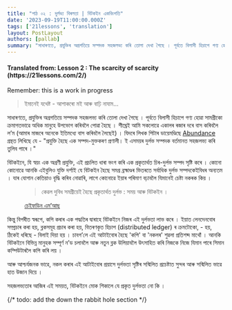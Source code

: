 ```yaml
---
title: "পাঠ ০২ : দুৰ্লভ্য বিৰলতা | বিটকইন একবিংশতি"
date: '2023-09-19T11:00:00.000Z'
tags: ['21lessons', 'translation']
layout: PostLayout
authors: [pallab]
summary: "সাধাৰণতে, প্ৰযুক্তিৰ অগ্ৰগতিয়ে সম্পদক সহজলভ্য কৰি তোলা দেখা গৈছে । পূৰ্বতে বিলাসী হিচাপে গণ্য হোৱা সামগ্ৰীকো ক্ৰমাগতভাৱে অধিক মানুহে উপভোগ কৰিবলৈ পোৱা হৈছে । শীঘ্ৰেই আমি সকলোৱে একালৰ ৰজাৰ দৰে বাস কৰিবলৈ ল’ম (আমাৰ মাজৰে অনেকে ইতিমধ্যে বাস কৰিবলৈ লৈছেই) ।..."
---
```


<div style={{textAlign:"center"}}>
    <h4> Translated from: Lesson 2 : The scarcity of scarcity (https://21lessons.com/2/) </h4>
    <p style={{color:"red"}}> Remember: this is a work in progress </p>
</div>


> ইমানেই যথেষ্ট - আশাকৰো মই আৰু বাঢ়ি নাযাম...

সাধাৰণতে, প্ৰযুক্তিৰ অগ্ৰগতিয়ে সম্পদক সহজলভ্য কৰি তোলা দেখা গৈছে ।
পূৰ্বতে বিলাসী হিচাপে গণ্য হোৱা সামগ্ৰীকো ক্ৰমাগতভাৱে অধিক মানুহে উপভোগ কৰিবলৈ পোৱা হৈছে ।
শীঘ্ৰেই আমি সকলোৱে একালৰ ৰজাৰ দৰে বাস কৰিবলৈ ল’ম (আমাৰ মাজৰে অনেকে ইতিমধ্যে বাস কৰিবলৈ লৈছেই) ।
যিদৰে লিখক পিটাৰ ডায়েমণ্ডিছে [Abundance](https://www.diamandis.com/abundance) গ্ৰন্থত লিখিছে যে -
"প্ৰযুক্তি হৈছে এক সম্পদ-মুক্তকৰণ প্ৰণালী। ই এসময়ৰ দুৰ্লভ সম্পদক বৰ্তমানত সহজলভ্য কৰি তুলিব পাৰে ।"

বিটকইনে, যি স্বয়ং এক অগ্ৰণী প্ৰযুক্তি, এই প্ৰচলিত ধাৰা ভংগ কৰি এক প্ৰকৃতাৰ্থত চিৰ-দুৰ্লভ সম্পদ সৃষ্টি কৰে ।
কোনো কোনোৱে আনকি এইবুলিও যুক্তি দৰ্শাই যে বিটকইন হৈছে সমগ্ৰ ব্ৰহ্মাণ্ডৰ ভিতৰতে সৰ্বাধিক দুৰ্লভ সম্পদকেইবিধৰ অন্যতম ।
যাৰ যোগান কেতিয়াও বৃদ্ধি কৰিব নোৱাৰি, লাগে কোনোৱে ইয়াৰ পৰিমাণ বঢ়াবলৈ যিমানেই চেষ্টা নকৰক কিয় ।

<figure>
  <blockquote>
    কেৱল দুবিধ সমগ্ৰীয়েই হৈছে প্ৰকৃতাৰ্থত দুৰ্লভ : সময় আৰু বিটকইন ।
  </blockquote>
  <figcaption> <a href="https://youtu.be/Zbm772vF-5M?t=840" target="_blank"> চেইফডিন এম’আছ </a></figcaption>
</figure>

কিন্তু বিপৰীত স্বৰূপে, কপি কৰাৰ এক পদ্ধতিৰ দ্বাৰাহে বিটকইনে নিজৰ এই দুৰ্লভতা লাভ কৰে ।
ইয়াত লেনদেনবোৰ সম্প্ৰচাৰ কৰা হয়, ব্লকসমূহ প্ৰচাৰ কৰা হয়, বিতৰণকৃত হিচাপ (distributed ledger) ৰ ক্ৰমটোকো, - হয়, ঠিকেই ধৰিছে - বিলাই দিয়া হয় ।
চাবগ’লে এই আটাইবোৰ হৈছে 'কপি' বা 'নকলৰ' শুৱলা প্ৰতিশব্দ মাথোঁ ।
আনকি বিটকইনে বিভিন্ন মানুহক সম্পূৰ্ণ ন’ড চলাবলৈ আৰু নতুন ব্লক উলিয়াবলৈ উৎসাহিত কৰি নিজকে নিজে যিমান পাৰে সিমান কম্পিউটাৰলৈ কপি কৰি লয় । 

আৰু আশ্চৰ্যজনক ভাৱে, নকল কৰাৰ এই আটাইবোৰ প্ৰয়াসে দুৰ্লভতা সৃষ্টিৰ সন্মিলিত প্ৰচেষ্টাত সুন্দৰ আৰু সন্মিলিত ভাৱে হাত উজান দিয়ে ।

সহজলভ্যতাৰ আজিৰ এই সময়ত, বিটকইনে মোক শিকালে যে প্ৰকৃত দুৰ্লভতা নো কি ।

{/* todo: add the down the rabbit hole section */}